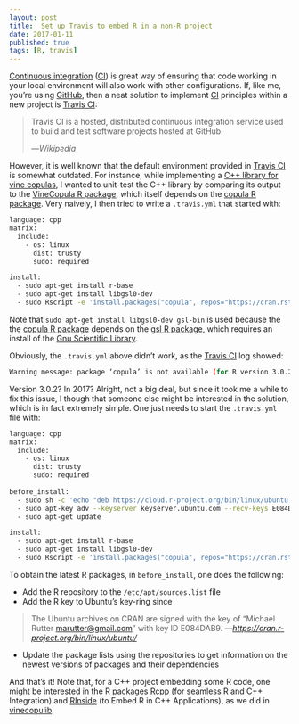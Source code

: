 ```yaml
---
layout: post
title:  Set up Travis to embed R in a non-R project
date: 2017-01-11
published: true
tags: [R, travis]
---
```


[Continuous integration](https://en.wikipedia.org/wiki/Continuous_integration) 
([CI](https://en.wikipedia.org/wiki/Continuous_integration)) is great way of ensuring that code working in your 
local environment will also work with other configurations. If, like me, you're using [GitHub](https://github.com/), then a neat solution to implement [CI](https://en.wikipedia.org/wiki/Continuous_integration) principles within a new project is [Travis CI](https://travis-ci.org):

> Travis CI is a hosted, distributed continuous integration service used to build and 
test software projects hosted at GitHub.
>
> ---<cite>Wikipedia</cite>

However, it is well known that the default environment provided in [Travis CI](https://travis-ci.org) 
is somewhat outdated. For instance, while implementing a [C++ library for vine copulas](https://github.com/tvatter/vinecopulib), I 
wanted to unit-test the C++ library by comparing its output to the [VineCopula  R package](https://cran.r-project.org/web/packages/VineCopula/index.html), which 
itself depends on the [copula R package](https://cran.r-project.org/web/packages/copula/index.html). 
Very naively, I then tried to write a `.travis.yml` that started with:

```bash
language: cpp
matrix:
  include:
    - os: linux
      dist: trusty
      sudo: required

install:
  - sudo apt-get install r-base
  - sudo apt-get install libgsl0-dev
  - sudo Rscript -e 'install.packages("copula", repos="https://cran.rstudio.com/", lib="/usr/lib/R/library")'
```
Note that `sudo apt-get install libgsl0-dev gsl-bin` is used because the 
the [copula R package](https://cran.r-project.org/web/packages/copula/index.html) depends on 
the [gsl R package](https://cran.r-project.org/web/packages/gsl/index.html), which requires an install 
of the [Gnu Scientific Library](http://www.gnu.org/software/gsl/).

Obviously, the `.travis.yml` above didn't work, as the [Travis CI](https://travis-ci.org) log showed:
```bash
Warning message: package ‘copula’ is not available (for R version 3.0.2) 
```
Version 3.0.2? In 2017? Alright, not a big deal, but since it took me a while to fix this issue, I though that 
someone else might be interested in the solution, which is in fact extremely simple. 
One just needs to start the `.travis.yml` file with:
```bash
language: cpp
matrix:
  include:
    - os: linux
      dist: trusty
      sudo: required
      
before_install:
  - sudo sh -c 'echo "deb https://cloud.r-project.org/bin/linux/ubuntu trusty/" >> /etc/apt/sources.list'
  - sudo apt-key adv --keyserver keyserver.ubuntu.com --recv-keys E084DAB9
  - sudo apt-get update

install:
  - sudo apt-get install r-base
  - sudo apt-get install libgsl0-dev
  - sudo Rscript -e 'install.packages("copula", repos="https://cran.rstudio.com/", lib="/usr/lib/R/library")'
```
To obtain the latest R packages, in `before_install`, one does the following:

* Add the R repository to the `/etc/apt/sources.list` file
* Add the R key to Ubuntu's key-ring since 

> The Ubuntu archives on CRAN are signed with the key of "Michael Rutter [marutter@gmail.com](marutter@gmail.com)" with key ID E084DAB9. ---<cite>[https://cran.r-project.org/bin/linux/ubuntu/](https://cran.r-project.org/bin/linux/ubuntu/)</cite>

* Update the package lists using the repositories to get information on the newest versions of packages and their dependencies

And that's it! Note that, for a C++ project embedding some R code, one might be interested in 
the R packages [Rcpp](https://cran.r-project.org/web/packages/Rcpp/index.html) (for seamless R and C++ Integration) and
[RInside](https://cran.r-project.org/web/packages/RInside/index.html) (to Embed R in C++ Applications), as we did 
in [vinecopulib](https://github.com/tvatter/vinecopulib).
